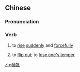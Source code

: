 {{also|发飙}}
==Chinese==
{{zh-forms|s=发飙}}

===Pronunciation===
{{zh-pron
|m=fābiāo
|c=faat3 biu1
|cat=v
}}

===Verb===
{{zh-verb}}

# {{lb|zh|literary}} to [[rise]] [[suddenly]] and [[forcefully]]
# {{lb|zh|informal}} to [[flip out]]; to [[lose one's temper]]

[[zh:發飆]]